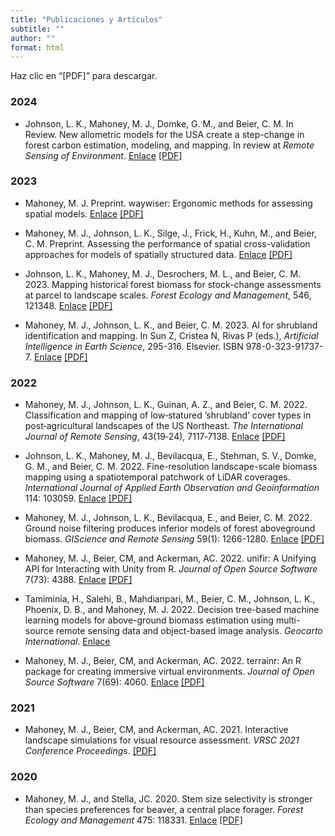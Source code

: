 ```yaml
---
title: "Publicaciones y Artículos"
subtitle: ""
author: ""
format: html
---
```



Haz clic en "[PDF]" para descargar. 

### 2024

- Johnson, L. K., Mahoney, M. J., Domke, G. M., and Beier, C. M. In Review. New allometric models for the USA create a step-change in forest carbon estimation, modeling, and mapping. In review at *Remote Sensing of Environment*. [Enlace](https://arxiv.org/abs/2405.04507) [[PDF]](https://arxiv.org/pdf/2405.04507)

### 2023

- Mahoney, M. J. Preprint. waywiser: Ergonomic methods for assessing spatial models. [Enlace](https://arxiv.org/abs/2303.11312) [[PDF]](https://arxiv.org/pdf/2303.11312)

- Mahoney, M. J., Johnson, L. K., Silge, J., Frick, H., Kuhn, M., and Beier, C. M. Preprint. Assessing the performance of spatial cross-validation approaches for models of spatially structured data. [Enlace](https://arxiv.org/abs/2303.07334) [[PDF]](https://arxiv.org/pdf/2303.07334)

- Johnson, L. K., Mahoney, M. J., Desrochers, M. L., and Beier, C. M. 2023. Mapping historical forest biomass for stock-change assessments at parcel to landscape scales. *Forest Ecology and Management*, 546, 121348. [Enlace](https://doi.org/10.1016/j.foreco.2023.121348) [[PDF]](historical_agb_2023.pdf)

- Mahoney, M. J., Johnson, L. K., and Beier, C. M. 2023. AI for shrubland identification and mapping. In Sun Z, Cristea N, Rivas P (eds.), *Artificial Intelligence in Earth Science*, 295-316. Elsevier. ISBN 978-0-323-91737-7. [Enlace](https://doi.org/10.1016/B978-0-323-91737-7.00010-4) [[PDF]](shrub_book_2023.pdf)

### 2022

- Mahoney, M. J., Johnson, L. K., Guinan, A. Z., and Beier, C. M. 2022. Classification and mapping of low‑statured ’shrubland’ cover types in post‑agricultural landscapes of the US Northeast. *The International Journal of Remote Sensing*, 43(19‑24), 7117‑7138. [Enlace](https://doi.org/10.1080/01431161.2022.2155086) [[PDF]](shrubland_pub_2022.pdf)

- Johnson, L. K., Mahoney, M. J., Bevilacqua, E., Stehman, S. V., Domke, G. M., and Beier, C. M. 2022. Fine-resolution landscape-scale biomass mapping using a spatiotemporal patchwork of LiDAR coverages. *International Journal of Applied Earth Observation and Geoinformation* 114: 103059. [Enlace](https://doi.org/10.1016/j.jag.2022.103059) [[PDF]](lidar_agb_2022.pdf)

- Mahoney, M. J., Johnson, L. K., Bevilacqua, E., and Beier, C. M. 2022. Ground noise filtering produces inferior models of forest aboveground biomass. *GIScience and Remote Sensing* 59(1): 1266-1280. [Enlace](https://doi.org/10.1080/15481603.2022.2103069) [[PDF]](groundfiltering_2022.pdf)

- Mahoney, M. J., Beier, CM, and Ackerman, AC. 2022. unifir: A Unifying API for Interacting with Unity from R. *Journal of Open Source Software* 7(73): 4388. [Enlace](https://doi.org/10.21105/joss.04388) [[PDF]](unifir_2022.pdf)

- Tamiminia, H., Salehi, B., Mahdianpari, M., Beier, C. M., Johnson, L. K., Phoenix, D. B., and Mahoney, M. J. 2022. Decision tree-based machine learning models for above-ground biomass estimation using multi-source remote sensing data and object-based image analysis. *Geocarto International*. [Enlace](https://doi.org/10.1080/10106049.2022.2071475)

- Mahoney, M. J., Beier, CM, and Ackerman, AC. 2022. terrainr: An R package for creating immersive virtual environments. *Journal of Open Source Software* 7(69): 4060. [Enlace](https://doi.org/10.21105/joss.04060) [[PDF]](terrainr_2022.pdf)

### 2021

- Mahoney, M. J., Beier, CM, and Ackerman, AC. 2021. Interactive landscape simulations for visual resource assessment. *VRSC 2021 Conference Proceedings*. [[PDF]](vrs_2021.pdf)

### 2020

- Mahoney, M. J., and Stella, JC. 2020. Stem size selectivity is stronger than species preferences for beaver, a central place forager. *Forest Ecology and Management* 475: 118331. [Enlace](https://doi.org/10.1016/j.foreco.2020.118331) [[PDF]](mahoney_stella_2020.pdf)